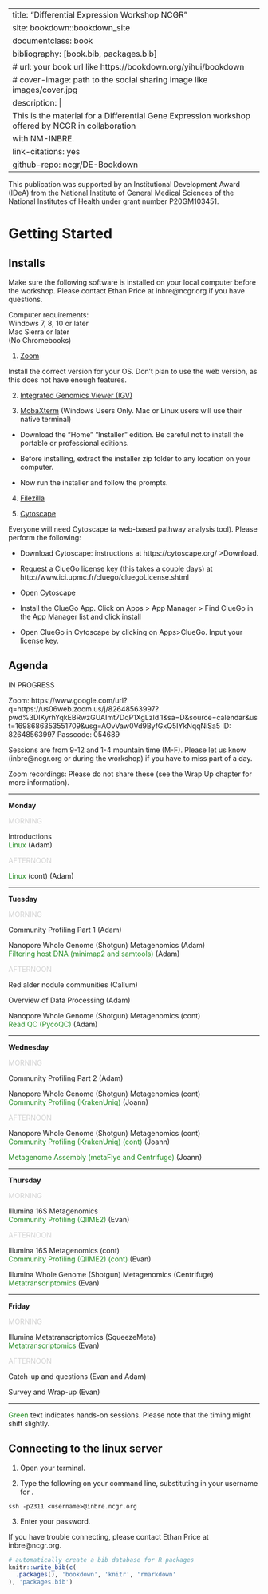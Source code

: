 
---
title: "Differential Expression Workshop NCGR"
site: bookdown::bookdown_site
documentclass: book
bibliography: [book.bib, packages.bib]
# url: your book url like https://bookdown.org/yihui/bookdown
# cover-image: path to the social sharing image like images/cover.jpg
description: |
  This is the material for a Differential Gene Expression workshop offered by NCGR in collaboration
  with NM-INBRE.
link-citations: yes
github-repo: ncgr/DE-Bookdown
---


This publication was supported by an Institutional Development Award (IDeA) from the National Institute of General Medical Sciences of the National Institutes of Health under grant number P20GM103451. 

# Getting Started

## Installs

Make sure the following software is installed on your local computer before the workshop. Please contact Ethan Price at inbre\@ncgr.org if you have questions.


Computer requirements:\
Windows 7, 8, 10 or later \
Mac Sierra or later\
(No Chromebooks) 


1. [Zoom](https://zoom.us/download)

Install the correct version for your OS. Don't plan to use the web version, as this does not have enough features. 

2. [Integrated Genomics Viewer (IGV)](https://software.broadinstitute.org/software/igv/download)

3. [MobaXterm](https://mobaxterm.mobatek.net/download.html) (Windows Users Only. Mac or Linux users will use their native terminal)

* Download the "Home" "Installer" edition.  Be careful not to install the portable or professional editions.  

* Before installing, extract the installer zip folder to any location on your computer.  

* Now run the installer and follow the prompts.

4. [Filezilla](https://filezilla-project.org/)

5. [Cytoscape](https://cytoscape.org/)

Everyone will need Cytoscape (a web-based pathway analysis tool).  Please perform the following:

* Download Cytoscape: instructions at https://cytoscape.org/ >Download. 

* Request a ClueGo license key (this takes a couple days) at http://www.ici.upmc.fr/cluego/cluegoLicense.shtml

* Open Cytoscape 

* Install the ClueGo App. Click on Apps > App Manager > Find ClueGo in the App Manager list and click install 

* Open ClueGo in Cytoscape by clicking on Apps>ClueGo. Input your license key.


## Agenda

IN PROGRESS

Zoom: https://www.google.com/url?q=https://us06web.zoom.us/j/82648563997?pwd%3DIKyrhYqkEBRwzGUAImt7DqP1XgLzld.1&sa=D&source=calendar&ust=1698686353551709&usg=AOvVaw0Vd9ByfGxQ5IYkNqqNiSa5
ID: 82648563997
Passcode: 054689

Sessions are from 9-12 and 1-4 mountain time (M-F). Please let us know (inbre@ncgr.org or during the workshop) if you have to miss part of a day.

Zoom recordings:
Please do not share these (see the Wrap Up chapter for more information).

_____

**Monday**

<span style="color: lightgray;">MORNING</span>\

Introductions\
<span style="color: forestgreen;">Linux</span> (Adam)

<span style="color: lightgray;">AFTERNOON</span>\

<span style="color: forestgreen;">Linux</span> (cont) (Adam)


_____

**Tuesday**

<span style="color: lightgray;">MORNING</span>\

Community Profiling Part 1 (Adam)\

Nanopore Whole Genome (Shotgun) Metagenomics (Adam)\
<span style="color: forestgreen;">Filtering host DNA (minimap2 and samtools)</span> (Adam)

<span style="color: lightgray;">AFTERNOON</span>\

Red alder nodule communities (Callum)\

Overview of Data Processing (Adam)\

Nanopore Whole Genome (Shotgun) Metagenomics (cont)\
<span style="color: forestgreen;">Read QC (PycoQC)</span> (Adam)\

_____

**Wednesday**

<span style="color: lightgray;">MORNING</span>\

Community Profiling Part 2 (Adam)\

Nanopore Whole Genome (Shotgun) Metagenomics (cont)\
<span style="color: forestgreen;">Community Profiling (KrakenUniq)</span> (Joann)\

<span style="color: lightgray;">AFTERNOON</span>\

Nanopore Whole Genome (Shotgun) Metagenomics (cont)\
<span style="color: forestgreen;">Community Profiling (KrakenUniq) (cont)</span> (Joann)\

<span style="color: forestgreen;">Metagenome Assembly (metaFlye and Centrifuge)</span> (Joann)\

_____

**Thursday**

<span style="color: lightgray;">MORNING</span>\

Illumina 16S Metagenomics\
<span style="color: forestgreen;">Community Profiling (QIIME2)</span> (Evan)\

<span style="color: lightgray;">AFTERNOON</span>\

Illumina 16S Metagenomics (cont)\
<span style="color: forestgreen;">Community Profiling (QIIME2) (cont)</span> (Evan)\

Illumina Whole Genome (Shotgun) Metagenomics (Centrifuge)\
<span style="color: forestgreen;">Metatranscriptomics</span> (Evan)\

_____

**Friday**

<span style="color: lightgray;">MORNING</span>\

Illumina Metatranscriptomics (SqueezeMeta)\
<span style="color: forestgreen;">Metatranscriptomics</span> (Evan)\

<span style="color: lightgray;">AFTERNOON</span>\

Catch-up and questions (Evan and Adam)

Survey and Wrap-up (Evan)

_____

<span style="color: forestgreen;">Green</span> text indicates hands-on sessions. Please note that the timing might shift slightly.


## Connecting to the linux server

1. Open your terminal.

2. Type the following on your command line, substituting in your username for <username>.

```
ssh -p2311 <username>@inbre.ncgr.org
```

3. Enter your password.

If you have trouble connecting, please contact Ethan Price at inbre\@ncgr.org.



```r
# automatically create a bib database for R packages
knitr::write_bib(c(
  .packages(), 'bookdown', 'knitr', 'rmarkdown'
), 'packages.bib')
```
